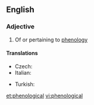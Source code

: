 ==English==

===Adjective===
{{en-adj}}

# Of or pertaining to [[phenology]]

====Translations====
{{trans-top|pertaining to phenology}}
* Czech: {{t-|cs|fenologický|m}}
* Italian: {{t-|it|fenologico}}
{{trans-mid}}
* Turkish: {{t+|tr|belirti bilimsel}}
{{trans-bottom}}

[[et:phenological]]
[[vi:phenological]]